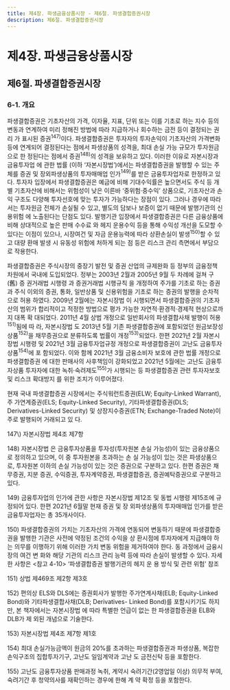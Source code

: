 ```yaml
---
title: 제4장. 파생금융상품시장 - 제6절. 파생결합증권시장
description: 제6절. 파생결합증권시장
---
```


# 제4장. 파생금융상품시장

## 제6절. 파생결합증권시장

### 6-1. 개요

파생결합증권은 기초자산의 가격, 이자율, 지표, 단위 또는 이를 기초로 하는 지수 등의
변동과 연계하여 미리 정해진 방법에 따라 지급하거나 회수하는 금전 등이 결정되는 권리
가 표시된 증권$^{147)}$이다. 파생결합증권은 투자자의 투자손익이 기초자산의 가격변화 등에
연계되어 결정된다는 점에서 파생상품의 성격을, 최대 손실 가능 규모가 투자원금으로 한
정된다는 점에서 증권$^{148)}$의 성격을 보유하고 있다. 이러한 이유로 자본시장과 금융투자업
에 관한 법률 (이하 ‘자본시장법’)에서는 파생결합증권을 발행할 수 있는 주체를 증권 및
장외파생상품의 투자매매업 인가$^{149)}$를 받은 금융투자업자로 한정하고 있다.
투자자 입장에서 파생결합증권은 예금에 비해 기대수익률은 높으면서도 주식 등 개별
기초자산에 비해서는 위험성이 낮은 이른바 ‘중위험·중수익’ 상품으로, 기초자산과 손익
구조도 다양해 투자선호에 맞는 투자가 가능하다는 장점이 있다. 그러나 경우에 따라서는
투자원금 전체가 손실될 수 있고, 별도의 담보나 보증이 없기 때문에 발행기관의 신용위험
에 노출된다는 단점도 있다.
발행기관 입장에서 파생결합증권은 다른 금융상품에 비해 상대적으로 높은 판매 수수료
와 헤지 운용수익 등을 통해 수익성 개선을 도모할 수 있다는 이점이 있으나, 시장여건 및
자금 운용능력에 따라 상환손실이 발생$^{150)}$할 수 있고 대량 환매 발생 시 유동성 위험에 처하게 되는 점 등은 리스크 관리 측면에서 부담으로 작용한다.

파생결합증권은 주식시장의 중장기 발전 및 증권 산업의 규제완화 등 정부의 금융정책
차원에서 국내에 도입되었다. 정부는 2003년 2월과 2005년 9월 두 차례에 걸쳐 구(舊) 증
권거래법 시행령 과 증권거래법 시행규칙 을 개정하여 주가를 기초로 하는 증권과 주식
이외의 증권, 통화, 일반상품 및 신용위험을 기초로 하는 증권의 발행을 순차적으로 허용
하였다. 2009년 2월에는 자본시장법 이 시행되면서 파생결합증권의 기초자산의 범위가
합리적이고 적정한 방법으로 평가 가능한 자연적·환경적·경제적 현상으로까지 대폭 확
대되었다. 2011년 4월 상법 개정으로 일반회사의 파생결합사채 발행이 허용$^{151)}$됨에 따
라, 자본시장법 도 2013년 5월 기존 파생결합증권에 포함되었던 원금보장성 상품$^{152)}$을
채무증권으로 분류하도록 법률이 개정$^{153)}$되었다. 한편 2021년 2월 자본시장법 시행령
및 2021년 3월 금융투자업규정 개정으로 파생결합증권이 고난도 금융투자상품$^{154)}$에 포
함되었다. 이와 함께 2021년 3월 금융소비자 보호에 관한 법률 개정으로 파생결합증권
에 대한 판매사의 사후책임이 강화되었고 2021년 5월에는 고난도 금융투자상품 투자자에
대한 녹취·숙려제도$^{155)}$가 시행되는 등 파생결합증권 관련 투자자보호 및 리스크 확대방지
를 위한 조치가 이루어졌다.

현재 국내 파생결합증권 시장에서는 주식워런트증권(ELW; Equity-Linked Warrant), 주
가연계증권(ELS; Equity-Linked Security), 기타파생결합증권(DLS; Derivatives-Linked
Security) 및 상장지수증권(ETN; Exchange-Traded Note)이 주로 발행되어 거래되고 있
다.



<GComment>
147\) 자본시장법 제4조 제7항

148\) 자본시장법 은 금융투자상품을 투자성(투자원본 손실 가능성)이 있는 금융상품으로 정의하고 있으며, 이 중 투자원본을 초과하는 손
실 가능성이 있는 것은 파생상품으로, 투자원본 이하의 손실 가능성이 있는 것은 증권으로 구분하고 있다. 한편 증권은 채무증권, 지분
증권, 수익증권, 투자계약증권, 파생결합증권, 증권예탁증권으로 구분하고 있다.

149\) 금융투자업의 인가에 관한 사항은 자본시장법 제12조 및 동법 시행령 제15조에 규정되어 있다. 한편 2021년 6월말 현재 증권 및 장
외파생상품의 투자매매업 인가를 받은 금융투자업자는 총 35개사이다.

150\) 파생결합증권의 가치는 기초자산의 가격에 연동되어 변동하기 때문에 파생결합증권을 발행한 기관은 사전에 약정된 조건의 수익을 상
환시점에 투자자에게 지급해야 하는 의무를 이행하기 위해 이러한 가치 변동 위험을 제거하여야 한다. 동 과정에서 금융시장의 여건 변
화와 해당 기관의 리스크 관리 능력 등에 따라 손실이 발생할 수 있다. 자세한 사항은 \<참고 4-10\> ‘파생결합증권 발행기관의 헤지 운
용 방식 및 관련 위험’ 참조

151\) 상법 제469조 제2항 제3호

152\) 편의상 ELS와 DLS에는 증권회사가 발행한 주가연계사채(ELB; Equity-Linked Bond)와 기타파생결합사채(DLB; Derivatives-
Linked Bond)를 포함시키기도 하지만, 본 책자에서는 자본시장법 에 따라 특별한 언급이 없는 한 파생결합증권을 ELB와 DLB가 제
외된 개념으로 기술한다.

153\) 자본시장법 제4조 제7항 제1호

154\) 최대 손실가능금액이 원금의 20%를 초과하는 파생결합증권과 파생상품, 복잡한 손익구조의 집합투자기구, 고난도 일임계약과 고난
도 금전신탁 등을 포함한다.

155\) 고난도 금융투자상품 판매과정 녹취, 계약시 숙려기간(2영업일 이상) 의무적 부여, 숙려기간 후 청약의사를 재확인하는 경우에 한해 계
약 확정 등을 포함한다.

</GComment>

